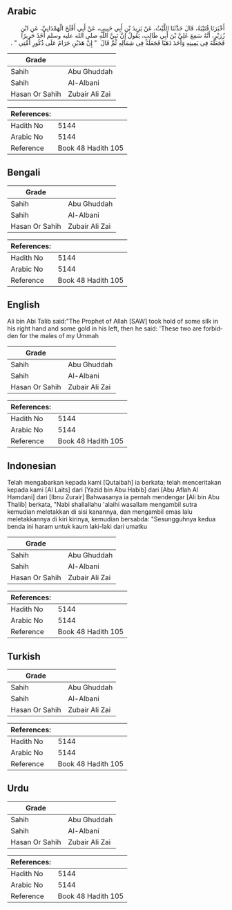 ## Arabic


<div dir="rtl" lang="ar" style={{fontSize:'larger',backgroundColor:'#f8f9fa',padding:20}}>
أَخْبَرَنَا قُتَيْبَةُ، قَالَ حَدَّثَنَا اللَّيْثُ، عَنْ يَزِيدَ بْنِ أَبِي حَبِيبٍ، عَنْ أَبِي أَفْلَحَ الْهَمْدَانِيِّ، عَنِ ابْنِ زُرَيْرٍ، أَنَّهُ سَمِعَ عَلِيَّ بْنَ أَبِي طَالِبٍ، يَقُولُ إِنَّ نَبِيَّ اللَّهِ صلى الله عليه وسلم أَخَذَ حَرِيرًا فَجَعَلَهُ فِي يَمِينِهِ وَأَخَذَ ذَهَبًا فَجَعَلَهُ فِي شِمَالِهِ ثُمَّ قَالَ ‏ "‏ إِنَّ هَذَيْنِ حَرَامٌ عَلَى ذُكُورِ أُمَّتِي ‏"‏ ‏.‏
</div>
<div style={{backgroundColor:'#f8f9fa',padding:20, marginBottom: 10}}><table> <thead> <tr> <th>Grade</th> <th></th> </tr> </thead> <tbody> <tr><td>Sahih</td><td>Abu Ghuddah</td></tr><tr><td>Sahih</td><td>Al-Albani</td></tr><tr><td>Hasan Or Sahih</td><td>Zubair Ali Zai</td></tr></tbody></table><table> <thead> <tr> <th>References:</th> <th></th> </tr> </thead> <tbody><tr><td>Hadith No</td><td>5144</td></tr><tr><td>Arabic No</td><td>5144</td></tr><tr><td>Reference</td><td>Book 48 Hadith 105</td></tr></tbody></table></div>

## Bengali


<div dir="ltr" lang="bn" style={{fontSize:'larger',backgroundColor:'#f8f9fa',padding:20}}>

</div>
<div style={{backgroundColor:'#f8f9fa',padding:20, marginBottom: 10}}><table> <thead> <tr> <th>Grade</th> <th></th> </tr> </thead> <tbody> <tr><td>Sahih</td><td>Abu Ghuddah</td></tr><tr><td>Sahih</td><td>Al-Albani</td></tr><tr><td>Hasan Or Sahih</td><td>Zubair Ali Zai</td></tr></tbody></table><table> <thead> <tr> <th>References:</th> <th></th> </tr> </thead> <tbody><tr><td>Hadith No</td><td>5144</td></tr><tr><td>Arabic No</td><td>5144</td></tr><tr><td>Reference</td><td>Book 48 Hadith 105</td></tr></tbody></table></div>

## English


<div dir="ltr" lang="en" style={{fontSize:'larger',backgroundColor:'#f8f9fa',padding:20}}>
Ali bin Abi Talib said:"The Prophet of Allah [SAW] took hold of some silk in his right hand and some gold in his left, then he said: 'These two are forbidden for the males of my Ummah
</div>
<div style={{backgroundColor:'#f8f9fa',padding:20, marginBottom: 10}}><table> <thead> <tr> <th>Grade</th> <th></th> </tr> </thead> <tbody> <tr><td>Sahih</td><td>Abu Ghuddah</td></tr><tr><td>Sahih</td><td>Al-Albani</td></tr><tr><td>Hasan Or Sahih</td><td>Zubair Ali Zai</td></tr></tbody></table><table> <thead> <tr> <th>References:</th> <th></th> </tr> </thead> <tbody><tr><td>Hadith No</td><td>5144</td></tr><tr><td>Arabic No</td><td>5144</td></tr><tr><td>Reference</td><td>Book 48 Hadith 105</td></tr></tbody></table></div>

## Indonesian


<div dir="ltr" lang="id" style={{fontSize:'larger',backgroundColor:'#f8f9fa',padding:20}}>
Telah mengabarkan kepada kami [Qutaibah] ia berkata; telah menceritakan kepada kami [Al Laits] dari [Yazid bin Abu Habib] dari [Abu Aflah Al Hamdani] dari [Ibnu Zurair] Bahwasanya ia pernah mendengar [Ali bin Abu Thalib] berkata, "Nabi shallallahu 'alaihi wasallam mengambil sutra kemudian meletakkan di sisi kanannya, dan mengambil emas lalu meletakkannya di kiri kirinya, kemudian bersabda: "Sesungguhnya kedua benda ini haram untuk kaum laki-laki dari umatku
</div>
<div style={{backgroundColor:'#f8f9fa',padding:20, marginBottom: 10}}><table> <thead> <tr> <th>Grade</th> <th></th> </tr> </thead> <tbody> <tr><td>Sahih</td><td>Abu Ghuddah</td></tr><tr><td>Sahih</td><td>Al-Albani</td></tr><tr><td>Hasan Or Sahih</td><td>Zubair Ali Zai</td></tr></tbody></table><table> <thead> <tr> <th>References:</th> <th></th> </tr> </thead> <tbody><tr><td>Hadith No</td><td>5144</td></tr><tr><td>Arabic No</td><td>5144</td></tr><tr><td>Reference</td><td>Book 48 Hadith 105</td></tr></tbody></table></div>

## Turkish


<div dir="ltr" lang="tr" style={{fontSize:'larger',backgroundColor:'#f8f9fa',padding:20}}>

</div>
<div style={{backgroundColor:'#f8f9fa',padding:20, marginBottom: 10}}><table> <thead> <tr> <th>Grade</th> <th></th> </tr> </thead> <tbody> <tr><td>Sahih</td><td>Abu Ghuddah</td></tr><tr><td>Sahih</td><td>Al-Albani</td></tr><tr><td>Hasan Or Sahih</td><td>Zubair Ali Zai</td></tr></tbody></table><table> <thead> <tr> <th>References:</th> <th></th> </tr> </thead> <tbody><tr><td>Hadith No</td><td>5144</td></tr><tr><td>Arabic No</td><td>5144</td></tr><tr><td>Reference</td><td>Book 48 Hadith 105</td></tr></tbody></table></div>

## Urdu


<div dir="rtl" lang="ur" style={{fontSize:'larger',backgroundColor:'#f8f9fa',padding:20}}>

</div>
<div style={{backgroundColor:'#f8f9fa',padding:20, marginBottom: 10}}><table> <thead> <tr> <th>Grade</th> <th></th> </tr> </thead> <tbody> <tr><td>Sahih</td><td>Abu Ghuddah</td></tr><tr><td>Sahih</td><td>Al-Albani</td></tr><tr><td>Hasan Or Sahih</td><td>Zubair Ali Zai</td></tr></tbody></table><table> <thead> <tr> <th>References:</th> <th></th> </tr> </thead> <tbody><tr><td>Hadith No</td><td>5144</td></tr><tr><td>Arabic No</td><td>5144</td></tr><tr><td>Reference</td><td>Book 48 Hadith 105</td></tr></tbody></table></div>